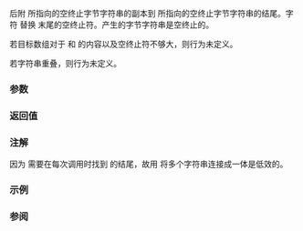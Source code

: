 {{cpp/title|strcat}}
{{cpp/string/byte/navbar}}
{{ddcl|header=cstring|
char* strcat( char* dest, const char* src );
}}

后附 {{c|src}} 所指向的空终止字节字符串的副本到 {{c|dest}} 所指向的空终止字节字符串的结尾。字符 {{c|src[0]}} 替换 {{c|dest}} 末尾的空终止符。产生的字节字符串是空终止的。

若目标数组对于 {{c|src}} 和 {{c|dest}} 的内容以及空终止符不够大，则行为未定义。

若字符串重叠，则行为未定义。

===参数===
{{par begin}}
{{par|dest|指向要后附到的空终止字节字符串的指针}}
{{par|src|指向作为复制来源的空终止字节字符串的指针}}
{{par end}}

===返回值===
{{c|dest}}

===注解===
因为 {{tt|strcat}} 需要在每次调用时找到 {{c|dest}} 的结尾，故用 {{tt|strcat}} 将多个字符串连接成一体是低效的。

===示例===
{{example
|code=
#include &lt;cstdio&gt;
#include &lt;cstring&gt;
 
int main() 
{
    char str[50] = "Hello ";
    char str2[50] = "World!";
    std::strcat(str, str2);
    std::strcat(str, " Goodbye World!");
    std::puts(str);
}
|output=
Hello World! Goodbye World!
}}

===参阅===
{{dsc begin}}
{{dsc inc|cpp/string/byte/dsc strncat}}
{{dsc inc|cpp/string/byte/dsc strcpy}}
{{dsc see c|c/string/byte/strcat}}
{{dsc end}}

{{langlinks|de|en|es|fr|it|ja|pt|ru|tr}}